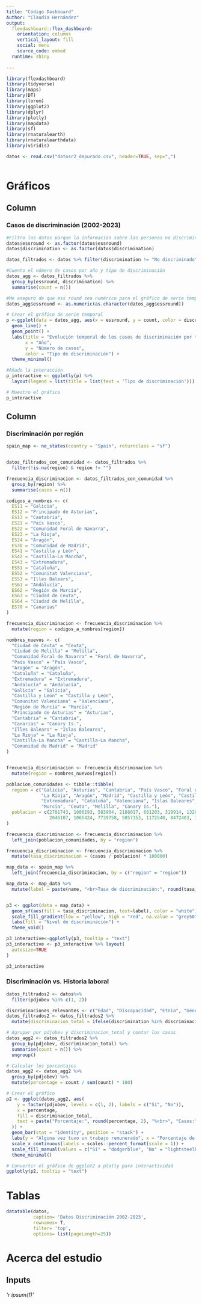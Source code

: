 ```yaml
---
title: "Código Dashboard"
Author: "Clàudia Hernández"
output: 
  flexdashboard::flex_dashboard:
    orientation: columns
    vertical_layout: fill
    social: menu
    source_code: embed
  runtime: shiny
  
---
```


```r

library(flexdashboard)
library(tidyverse)
library(maps)
library(DT)
library(lorem)
library(ggplot2)
library(dplyr)
library(plotly)
library(mapdata)
library(sf)
library(rnaturalearth)
library(rnaturalearthdata)
library(viridis)

```

```r
datos <- read.csv("datosr2_depurado.csv", header=TRUE, sep=",")
```

```r

```

Gráficos {data-icon=fa-signal}
=========================================
Column {data-width=450}
-----------------------------------------------------------------------

### Casos de discriminación (2002-2023)

```r
#Filtro los datos porque la información sobre las personas no discriminadas no es interesante para el objetivo
datos$essround <- as.factor(datos$essround)
datos$discrimination <- as.factor(datos$discrimination)

datos_filtrados <- datos %>% filter(discrimination != "No discriminado")

#Cuento el número de casos por año y tipo de discriminación
datos_agg <- datos_filtrados %>%
  group_by(essround, discrimination) %>%
  summarise(count = n())

#Me aseguro de que ess round sea numérico para el gráfico de serie temporal
datos_agg$essround <- as.numeric(as.character(datos_agg$essround))

# Crear el gráfico de serie temporal
p <-ggplot(data = datos_agg, aes(x = essround, y = count, color = discrimination, group = discrimination)) +
  geom_line() +
  geom_point() +
  labs(title = "Evolución temporal de los casos de discriminación por tipo",
       x = "Año",
       y = "Número de casos",
       color = "Tipo de discriminación") +
  theme_minimal()

#Añado la interacción
p_interactive <- ggplotly(p) %>% 
  layout(legend = list(title = list(text = 'Tipo de discriminación')))

# Muestro el gráfico
p_interactive

```

Column {data-width=550}
-----------------------------------------------------------------------

### Discriminación por región

```r
spain_map <- ne_states(country = "Spain", returnclass = "sf")


datos_filtrados_con_comunidad <- datos_filtrados %>%
  filter(!is.na(region) & region != "")

frecuencia_discriminacion <- datos_filtrados_con_comunidad %>%
  group_by(region) %>%
  summarise(casos = n())

codigos_a_nombres <- c(
  ES11 = "Galicia", 
  ES12 = "Principado de Asturias", 
  ES13 = "Cantabria", 
  ES21 = "País Vasco", 
  ES22 = "Comunidad Foral de Navarra", 
  ES23 = "La Rioja", 
  ES24 = "Aragón", 
  ES30 = "Comunidad de Madrid", 
  ES41 = "Castilla y León", 
  ES42 = "Castilla-La Mancha", 
  ES43 = "Extremadura", 
  ES51 = "Cataluña", 
  ES52 = "Comunitat Valenciana", 
  ES53 = "Illes Balears", 
  ES61 = "Andalucía", 
  ES62 = "Región de Murcia", 
  ES63 = "Ciudad de Ceuta", 
  ES64 = "Ciudad de Melilla", 
  ES70 = "Canarias"
)

frecuencia_discriminacion <- frecuencia_discriminacion %>% 
  mutate(region = codigos_a_nombres[region])

nombres_nuevos <- c(
  "Ciudad de Ceuta" = "Ceuta",
  "Ciudad de Melilla" = "Melilla",
  "Comunidad Foral de Navarra" = "Foral de Navarra",
  "País Vasco" = "País Vasco",
  "Aragón" = "Aragón",
  "Cataluña" = "Cataluña",
  "Extremadura" = "Extremadura",
  "Andalucía" = "Andalucía",
  "Galicia" = "Galicia",
  "Castilla y León" = "Castilla y León",
  "Comunitat Valenciana" = "Valenciana",
  "Región de Murcia" = "Murcia",
  "Principado de Asturias" = "Asturias",
  "Cantabria" = "Cantabria",
  "Canarias" = "Canary Is.",
  "Illes Balears" = "Islas Baleares",
  "La Rioja" = "La Rioja",
  "Castilla-La Mancha" = "Castilla-La Mancha",
  "Comunidad de Madrid" = "Madrid"
)


frecuencia_discriminacion <- frecuencia_discriminacion %>%
  mutate(region = nombres_nuevos[region])

poblacion_comunidades <- tibble::tibble(
  region = c("Galicia", "Asturias", "Cantabria", "País Vasco", "Foral de Navarra", 
             "La Rioja", "Aragón", "Madrid", "Castilla y León", "Castilla-La Mancha", 
             "Extremadura", "Cataluña", "Valenciana", "Islas Baleares", "Andalucía", 
             "Murcia", "Ceuta", "Melilla", "Canary Is."),
  poblacion = c(2701743, 1006193, 583904, 2188017, 661203, 319914, 1320586, 6714142, 2394918, 
                2046107, 1065424, 7739758, 5057353, 1172540, 8472403, 1511251, 84777, 86384, 2252465)
)

frecuencia_discriminacion <- frecuencia_discriminacion %>%
  left_join(poblacion_comunidades, by = "region")

frecuencia_discriminacion <- frecuencia_discriminacion %>%
  mutate(tasa_discriminacion = (casos / poblacion) * 100000)

map_data <- spain_map %>%
  left_join(frecuencia_discriminacion, by = c("region" = "region"))

map_data <- map_data %>%
  mutate(label = paste(name, "<br>Tasa de discriminación:", round(tasa_discriminacion, 2), "casos por 100,000 habitantes"))


p3 <- ggplot(data = map_data) +
  geom_sf(aes(fill = tasa_discriminacion, text=label), color = "white") +
  scale_fill_gradient(low = "yellow", high = "red", na.value = "grey50") +
  labs(fill = "Nivel de discriminación") +
  theme_void()

p3_interactive<-ggplotly(p3, tooltip = "text")
p3_interactive <- p3_interactive %>% layout(
  autosize=TRUE
)

p3_interactive

```




### Discriminación vs. Historia laboral

```r
datos_filtrados2 <- datos%>%
  filter(pdjobev %in% c(1, 2))

discriminaciones_relevantes <- c("Edad", "Discapacidad", "Etnia", "Género", "Lengua", "Nacionalidad", "Raza", "Sexualidad")
datos_filtrados2 <- datos_filtrados2 %>%
  mutate(discriminacion_total = ifelse(discrimination %in% discriminaciones_relevantes, "Sí", "No"))

# Agrupar por pdjobev y discriminacion_total y contar los casos
datos_agg2 <- datos_filtrados2 %>%
  group_by(pdjobev, discriminacion_total) %>%
  summarise(count = n()) %>%
  ungroup()

# Calcular los porcentajes
datos_agg2 <- datos_agg2 %>%
  group_by(pdjobev) %>%
  mutate(percentage = count / sum(count) * 100)

# Crear el gráfico
p2 <- ggplot(datos_agg2, aes(
    y = factor(pdjobev, levels = c(1, 2), labels = c("Sí", "No")), 
    x = percentage, 
    fill = discriminacion_total, 
    text = paste("Porcentaje:", round(percentage, 2), "%<br>", "Casos:", count)
  )) +
  geom_bar(stat = "identity", position = "stack") +
  labs(y = "Alguna vez tuvo un trabajo remunerado", x = "Porcentaje de casos", fill = "Discriminación") +
  scale_x_continuous(labels = scales::percent_format(scale = 1)) +
  scale_fill_manual(values = c("Sí" = "dodgerblue", "No" = "lightsteelblue")) +
  theme_minimal() 

# Convertir el gráfico de ggplot2 a plotly para interactividad
ggplotly(p2, tooltip = "text")
```


Tablas {data-icon=fa-table}
=========================================

```r
datatable(datos,
          caption= 'Datos Discriminación 2002-2023',
          rownames= T,
          filter= 'top',
          options= list(pageLength=25))
```


Acerca del estudio {data-icon=fa-globe}
========================================

Inputs{.sidebar data-height=400}
----------------
*'r ipsum(1)'*
